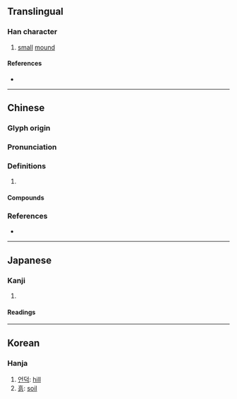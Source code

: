 {{also|𪣻}}
{{character info/new}}
==Translingual==

===Han character===
{{Han char|rn=32|rad=土|as=11|sn=14|four=45144|canj=GLLV|ids=⿰土婁}}

# [[small]] [[mound]]

====References====
* {{Han ref|kx=0237.110|dkj=05403|dj=0475.180|hdz=10480.040|uh=587F|ud=22655|bh=E15C|bd=57692}}

----

==Chinese==
{{zh-forms|s=𪣻}}

===Glyph origin===
{{Han etym}}

===Pronunciation===
{{zh-pron
|m=lǒu
|c=lau5,lau4
|mc=y
|oc=y
|cat=
}}

===Definitions===
{{zh-hanzi}}

# {{rfdef|zh}}

====Compounds====
{{zh-der|培塿}}

===References===
* {{R:yue:mfccd}}

----

==Japanese==

===Kanji===
{{ja-kanji|grade=|rs=土11}}

# {{rfdef|ja|sort=土11}}

====Readings====
{{ja-readings
|goon=る
|kanon=ろう
|kun=[[つち]] (tsuchi), [[つか]] (tsuka)}}

----

==Korean==

===Hanja===
{{ko-hanja|hangeul=[[루]]>[[누]]|eumhun=|rv=ru>nu|mr=ru>nu|y=lwu>nwu}}

# [[언덕]]: [[hill]]
# [[흙]]: [[soil]]